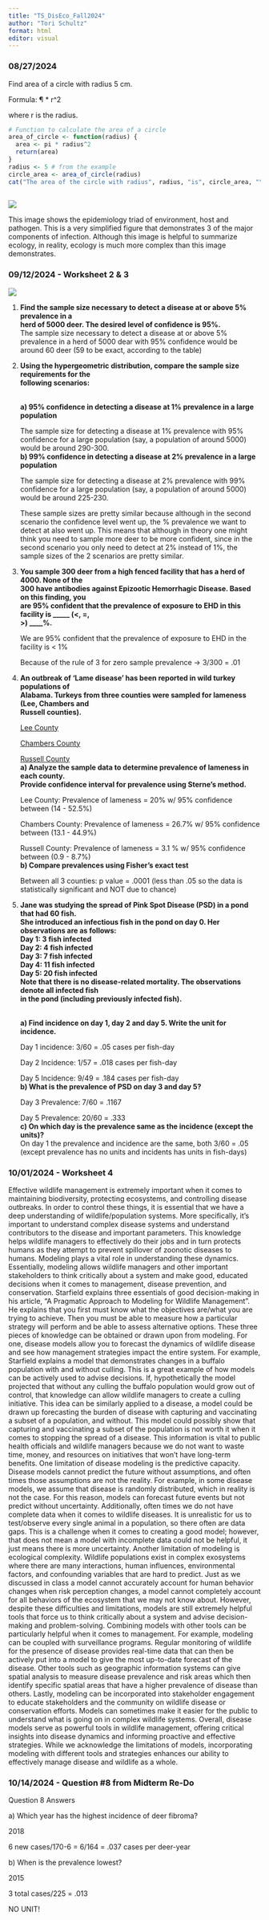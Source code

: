 ```yaml
---
title: "TS_DisEco_Fall2024"
author: "Tori Schultz"
format: html
editor: visual
---
```


### 08/27/2024

Find area of a circle with radius 5 cm.

Formula: ¶ \* r\^2

where r is the radius.

```r
# Function to calculate the area of a circle
area_of_circle <- function(radius) {
  area <- pi * radius^2
  return(area)
}
radius <- 5 # from the example
circle_area <- area_of_circle(radius)
cat("The area of the circle with radius", radius, "is", circle_area, "\n")
  
```

![](images/EpiTriad.png)

This image shows the epidemiology triad of environment, host and pathogen. This is a very simplified figure that demonstrates 3 of the major components of infection. Although this image is helpful to summarize ecology, in reality, ecology is much more complex than this image demonstrates.

### 09/12/2024 - Worksheet 2 & 3

![](images/ss_table.png)

1.  **Find the sample size necessary to detect a disease at or above 5% prevalence in a\
    herd of 5000 deer. The desired level of confidence is 95%.**\
    The sample size necessary to detect a disease at or above 5% prevalence in a herd of 5000 dear with 95% confidence would be around 60 deer (59 to be exact, according to the table)

2.  **Using the hypergeometric distribution, compare the sample size requirements for the\
    following scenarios:**

    \
    **a) 95% confidence in detecting a disease at 1% prevalence in a large population**

    The sample size for detecting a disease at 1% prevalence with 95% confidence for a large population (say, a population of around 5000) would be around 290-300.\
    **b) 99% confidence in detecting a disease at 2% prevalence in a large population**

    The sample size for detecting a disease at 2% prevalence with 99% confidence for a large population (say, a population of around 5000) would be around 225-230.

    These sample sizes are pretty similar because although in the second scenario the confidence level went up, the % prevalence we want to detect at also went up. This means that although in theory one might think you need to sample more deer to be more confident, since in the second scenario you only need to detect at 2% instead of 1%, the sample sizes of the 2 scenarios are pretty similar.

3.  **You sample 300 deer from a high fenced facility that has a herd of 4000. None of the\
    300 have antibodies against Epizootic Hemorrhagic Disease. Based on this finding, you\
    are 95% confident that the prevalence of exposure to EHD in this facility is \_\_\_\_\_ (\<, =,\
    \>) \_\_\_\_%.**

    We are 95% confident that the prevalence of exposure to EHD in the facility is \< 1%

    Because of the rule of 3 for zero sample prevalence -\> 3/300 = .01

4.  **An outbreak of ‘Lame disease’ has been reported in wild turkey populations of\
    Alabama. Turkeys from three counties were sampled for lameness (Lee, Chambers and\
    Russell counties).**

    [Lee County](https://raw.githubusercontent.com/anyadoc/audiseco/main/DeerLameness_Lee.csv)

    [Chambers County](https://raw.githubusercontent.com/anyadoc/audiseco/main/DeerLameness_Chambers.csv)

    [Russell County](https://raw.githubusercontent.com/anyadoc/audiseco/main/DeerLameness_Russell.csv)\
    **a) Analyze the sample data to determine prevalence of lameness in each county.\
    Provide confidence interval for prevalence using Sterne’s method.**

    Lee County: Prevalence of lameness = 20% w/ 95% confidence between (14 - 52.5%)

    Chambers County: Prevalence of lameness = 26.7% w/ 95% confidence between (13.1 - 44.9%)

    Russell County: Prevalence of lameness = 3.1 % w/ 95% confidence between (0.9 - 8.7%)\
    **b) Compare prevalences using Fisher’s exact test**

    Between all 3 counties: p value = .0001 (less than .05 so the data is statistically significant and NOT due to chance)

5.  **Jane was studying the spread of Pink Spot Disease (PSD) in a pond that had 60 fish.\
    She introduced an infectious fish in the pond on day 0. Her observations are as follows:\
    Day 1: 3 fish infected\
    Day 2: 4 fish infected\
    Day 3: 7 fish infected\
    Day 4: 11 fish infected\
    Day 5: 20 fish infected\
    Note that there is no disease-related mortality. The observations denote all infected fish\
    in the pond (including previously infected fish).**

    \
    **a) Find incidence on day 1, day 2 and day 5. Write the unit for incidence.**

    Day 1 incidence: 3/60 = .05 cases per fish-day

    Day 2 Incidence: 1/57 = .018 cases per fish-day

    Day 5 Incidence: 9/49 = .184 cases per fish-day\
    **b) What is the prevalence of PSD on day 3 and day 5?**

    Day 3 Prevalence: 7/60 = .1167

    Day 5 Prevalence: 20/60 = .333\
    **c) On which day is the prevalence same as the incidence (except the units)?**\
    On day 1 the prevalence and incidence are the same, both 3/60 = .05 (except prevalence has no units and incidents has units in fish-days)

### 10/01/2024 - Worksheet 4

Effective wildlife management is extremely important when it comes to maintaining biodiversity, protecting ecosystems, and controlling disease outbreaks. In order to control these things, it is essential that we have a deep understanding of wildlife/population systems. More specifically, it's important to understand complex disease systems and understand contributors to the disease and important parameters. This knowledge helps wildlife managers to effectively do their jobs and in turn protects humans as they attempt to prevent spillover of zoonotic diseases to humans. Modeling plays a vital role in understanding these dynamics. Essentially, modeling allows wildlife managers and other important stakeholders to think critically about a system and make good, educated decisions when it comes to management, disease prevention, and conservation. Starfield explains three essentials of good decision-making in his article, “A Pragmatic Approach to Modeling for Wildlife Management”. He explains that you first must know what the objectives are/what you are trying to achieve. Then you must be able to measure how a particular strategy will perform and be able to assess alternative options. These three pieces of knowledge can be obtained or drawn upon from modeling. For one, disease models allow you to forecast the dynamics of wildlife disease and see how management strategies impact the entire system. For example, Starfield explains a model that demonstrates changes in a buffalo population with and without culling. This is a great example of how models can be actively used to advise decisions. If, hypothetically the model projected that without any culling the buffalo population would grow out of control, that knowledge can allow wildlife managers to create a culling initiative. This idea can be similarly applied to a disease, a model could be drawn up forecasting the burden of disease with capturing and vaccinating a subset of a population, and without. This model could possibly show that capturing and vaccinating a subset of the population is not worth it when it comes to stopping the spread of a disease. This information is vital to public health officials and wildlife managers because we do not want to waste time, money, and resources on initiatives that won't have long-term benefits. One limitation of disease modeling is the predictive capacity. Disease models cannot predict the future without assumptions, and often times those assumptions are not the reality. For example, in some disease models, we assume that disease is randomly distributed, which in reality is not the case. For this reason, models can forecast future events but not predict without uncertainty. Additionally, often times we do not have complete data when it comes to wildlife diseases. It is unrealistic for us to test/observe every single animal in a population, so there often are data gaps. This is a challenge when it comes to creating a good model; however, that does not mean a model with incomplete data could not be helpful, it just means there is more uncertainty. Another limitation of modeling is ecological complexity. Wildlife populations exist in complex exosystems where there are many interactions, human influences, environmental factors, and confounding variables that are hard to predict. Just as we discussed in class a model cannot accurately account for human behavior changes when risk perception changes, a model cannot completely account for all behaviors of the ecosystem that we may not know about. However, despite these difficulties and limitations, models are still extremely helpful tools that force us to think critically about a system and advise decision-making and problem-solving. Combining models with other tools can be particularly helpful when it comes to management. For example, modeling can be coupled with surveillance programs. Regular monitoring of wildlife for the presence of disease provides real-time data that can then be actively put into a model to give the most up-to-date forecast of the disease. Other tools such as geographic information systems can give spatial analysis to measure disease prevalence and risk areas which then identify specific spatial areas that have a higher prevalence of disease than others. Lastly, modeling can be incorporated into stakeholder engagement to educate stakeholders and the community on wildlife disease or conservation efforts. Models can sometimes make it easier for the public to understand what is going on in complex wildlife systems. Overall, disease models serve as powerful tools in wildlife management, offering critical insights into disease dynamics and informing proactive and effective strategies. While we acknowledge the limitations of models, incorporating modeling with different tools and strategies enhances our ability to effectively manage disease and wildlife as a whole. 

### 10/14/2024 - Question #8 from Midterm Re-Do

Question 8 Answers

a\) Which year has the highest incidence of deer fibroma?

2018

6 new cases/170-6 = 6/164 = .037 cases per deer-year

b\) When is the prevalence lowest?

2015

3 total cases/225 = .013

NO UNIT!
